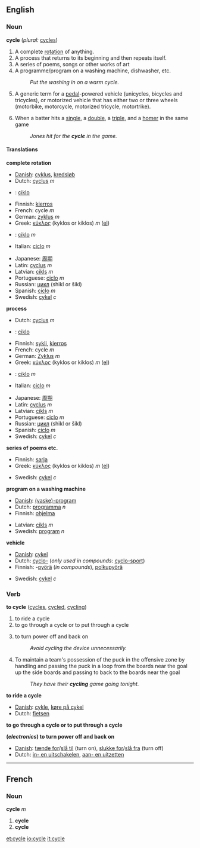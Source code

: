 ==English==
===Noun===
'''cycle'''  (''plural:'' [[cycles]])

#<!--NCompleteRotation-->A complete [[rotation]] of anything.
#<!--NRepeatingProcess-->A process that returns to its beginning and then repeats itself.
#<!--NSeriesOfWorkOfArt-->A series of poems, songs or other works of art
#<!--NProgram-->A programme/program on a washing machine, dishwasher, etc.
#:''Put the washing in on a warm cycle.''
#<!--NVehicle-->A generic term for a [[pedal]]-powered vehicle (unicycles, bicycles and tricycles), or motorized vehicle that has either two or three wheels (motorbike, motorcycle, motorized tricycle, motortrike).
#{{baseball}} When a batter hits a [[single]], a [[double]], a [[triple]], and a [[homer]] in the same game
#: ''Jones hit for the '''cycle''' in the game.''

====Translations====
<!--NCompleteRotation-->'''complete rotation'''
{{top}}
<!--languages from A to I go here-->
*[[w:Danish language|Danish]]: [[cyklus]], [[kredsløb]]
*Dutch: [[cyclus]] ''m''
* {{eo}} : [[ciklo]]
*Finnish: [[kierros]]
*French: cycle ''m''
*German: [[zyklus]] ''m''
*Greek: [[κύκλος]] (kyklos or kiklos) ''m'' ([[:el:Κύκλος|el]])
*{{io}} : [[ciklo]] ''m''
*Italian: [[ciclo]] ''m''
{{mid}}
<!--languages from J to Z go here-->
*Japanese: [[周期]] <!--()--> 
*Latin: [[cyclus]] ''m''
*Latvian: [[cikls]] ''m''
*Portuguese: [[ciclo]] ''m''
*Russian: [[цикл]] (shikl or šikl)
*Spanish: [[ciclo]] ''m''
*Swedish: [[cykel]] ''c''
{{bottom}}

<!--NRepeatingProcess-->'''process'''
{{top}}
<!--languages from A to I go here-->
*Dutch: [[cyclus]] ''m''
*{{eo}} : [[ciklo]]
*Finnish: [[sykli]], [[kierros]]
*French: cycle ''m''
*German: [[Zyklus]] ''m''
*Greek: [[κύκλος]] (kyklos or kiklos) ''m'' ([[:el:Κύκλος|el]])
*{{io}}: [[ciklo]] ''m''
*Italian: [[ciclo]] ''m''
{{mid}}
<!--languages from J to Z go here-->
*Japanese: [[周期]]<!-- ()-->
*Latin: [[cyclus]] ''m''
*Latvian: [[cikls]] ''m''
*Portuguese: [[ciclo]] ''m''
*Russian: [[цикл]] (shikl or šikl)
*Spanish: [[ciclo]] ''m''
*Swedish: [[cykel]] ''c''
{{bottom}}

<!--NSeriesOfWorkOfArt-->'''series of poems etc.'''
{{top}}
<!--languages from A to I go here-->
*Finnish: [[sarja]]
*Greek: [[κύκλος]] (kyklos or kiklos) ''m'' ([[:el:Κύκλος|el]])
{{mid}}
<!--languages from J to Z go here-->
*Swedish: [[cykel]] ''c''
{{bottom}}

<!--NProgram-->'''program on a washing machine'''
{{top}}
<!--languages from A to I go here-->
*[[w:Danish language|Danish]]: [[(vaske)-program]]
*Dutch: [[programma]] ''n''
*Finnish: [[ohjelma]]
{{mid}}
<!--languages from J to Z go here-->
*Latvian: [[cikls]] ''m''
*Swedish: [[program]] ''n''
{{bottom}}

<!--NVehicle-->'''vehicle'''
{{top}}
<!--languages from A to I go here-->
*[[w:Danish language|Danish]]: [[cykel]]
*Dutch: [[cyclo-]] (''only used in compounds'': [[cyclo-sport]])
*Finnish: -[[pyörä]] (''in compounds''), [[polkupyörä]]
{{mid}}
<!--languages from J to Z go here-->
*Swedish: [[cykel]] ''c''
{{bottom}}

===Verb===
'''to cycle''' ([[cycles]], [[cycled]], [[cycling]])

#<!--VInRideWithVehicle-->to ride a cycle <!--NVehicle-->
#<!--VInGoThroughCycle-->to go through a cycle or to put through a cycle
#<!--VTrSwitchOffAndON-->{{electronics}} to turn power off and back on
#:''Avoid cycling the device unnecessarily.''
# {{icehockey}} To maintain a team's possession of the puck in the offensive zone by handling and passing the puck in a loop from the boards near the goal up the side boards and passing to back to the boards near the goal
#: ''They have their '''cycling''' game going tonight.''
<!--VInRideWithVehicle-->'''to ride a cycle'''
{{top}}
<!--languages from A to I go here-->
*[[w:Danish language|Danish]]: [[cykle]], [[køre på cykel]]
*Dutch: [[fietsen]]
{{mid}}
<!--languages from J to Z go here-->
{{bottom}}

<!--VInGoThroughCycle-->'''to go through a cycle or to put through a cycle'''
{{top}}
<!--languages from A to I go here-->
{{mid}}
<!--languages from J to Z go here-->
{{bottom}}

<!--VTrSwitchOffAndON-->'''(''electronics'') to turn power off and back on'''
{{top}}
<!--languages from A to I go here-->
*[[w:Danish language|Danish]]: [[tænde for]]/[[slå til]] (turn on), [[slukke for]]/[[slå fra]] (turn off)
*Dutch: [[in- en uitschakelen]], [[aan- en uitzetten]]
{{mid}}
<!--languages from J to Z go here-->
{{bottom}}


----

==French==
===Noun===
'''cycle''' ''m''

#<!--NCompleteRotation--> '''cycle'''
#<!--NRepeatingProcess--> '''cycle'''

[[et:cycle]]
[[io:cycle]]
[[it:cycle]]